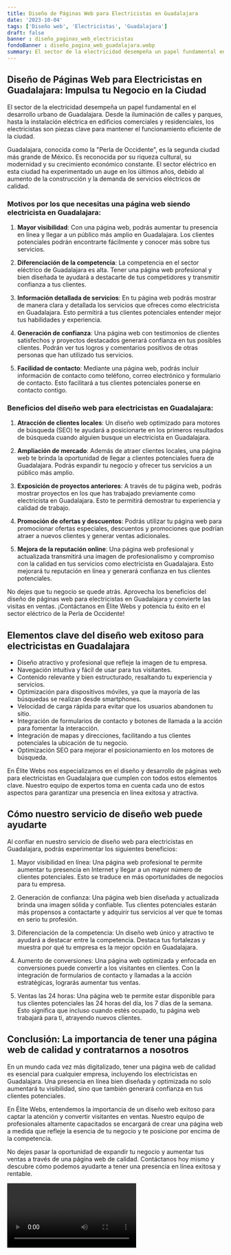 ```yaml
---
title: Diseño de Páginas Web para Electricistas en Guadalajara
date: '2023-10-04'
tags: ['Diseño web', 'Electricistas', 'Guadalajara']
draft: false
banner : diseño_paginas_web_electricistas
fondoBanner : diseño_pagina_web_guadalajara.webp
summary: El sector de la electricidad desempeña un papel fundamental en el desarrollo urbano de Guadalajara. Desde la iluminación de calles y parques, hasta la instalación eléctrica en edificios comerciales y residenciales, los electricistas son piezas clave para mantener el funcionamiento eficiente de la ciudad.
---
```


## Diseño de Páginas Web para Electricistas en Guadalajara: Impulsa tu Negocio en la Ciudad

El sector de la electricidad desempeña un papel fundamental en el desarrollo urbano de Guadalajara. Desde la iluminación de calles y parques, hasta la instalación eléctrica en edificios comerciales y residenciales, los electricistas son piezas clave para mantener el funcionamiento eficiente de la ciudad.

Guadalajara, conocida como la "Perla de Occidente", es la segunda ciudad más grande de México. Es reconocida por su riqueza cultural, su modernidad y su crecimiento económico constante. El sector eléctrico en esta ciudad ha experimentado un auge en los últimos años, debido al aumento de la construcción y la demanda de servicios eléctricos de calidad.

### Motivos por los que necesitas una página web siendo electricista en Guadalajara:

1. **Mayor visibilidad**: Con una página web, podrás aumentar tu presencia en línea y llegar a un público más amplio en Guadalajara. Los clientes potenciales podrán encontrarte fácilmente y conocer más sobre tus servicios.

2. **Diferenciación de la competencia**: La competencia en el sector eléctrico de Guadalajara es alta. Tener una página web profesional y bien diseñada te ayudará a destacarte de tus competidores y transmitir confianza a tus clientes.

3. **Información detallada de servicios**: En tu página web podrás mostrar de manera clara y detallada los servicios que ofreces como electricista en Guadalajara. Esto permitirá a tus clientes potenciales entender mejor tus habilidades y experiencia.

4. **Generación de confianza**: Una página web con testimonios de clientes satisfechos y proyectos destacados generará confianza en tus posibles clientes. Podrán ver tus logros y comentarios positivos de otras personas que han utilizado tus servicios.

5. **Facilidad de contacto**: Mediante una página web, podrás incluir información de contacto como teléfono, correo electrónico y formulario de contacto. Esto facilitará a tus clientes potenciales ponerse en contacto contigo.

### Beneficios del diseño web para electricistas en Guadalajara:

1. **Atracción de clientes locales**: Un diseño web optimizado para motores de búsqueda (SEO) te ayudará a posicionarte en los primeros resultados de búsqueda cuando alguien busque un electricista en Guadalajara.

2. **Ampliación de mercado**: Además de atraer clientes locales, una página web te brinda la oportunidad de llegar a clientes potenciales fuera de Guadalajara. Podrás expandir tu negocio y ofrecer tus servicios a un público más amplio.

3. **Exposición de proyectos anteriores**: A través de tu página web, podrás mostrar proyectos en los que has trabajado previamente como electricista en Guadalajara. Esto te permitirá demostrar tu experiencia y calidad de trabajo.

4. **Promoción de ofertas y descuentos**: Podrás utilizar tu página web para promocionar ofertas especiales, descuentos y promociones que podrían atraer a nuevos clientes y generar ventas adicionales.

5. **Mejora de la reputación online**: Una página web profesional y actualizada transmitirá una imagen de profesionalismo y compromiso con la calidad en tus servicios como electricista en Guadalajara. Esto mejorará tu reputación en línea y generará confianza en tus clientes potenciales.

No dejes que tu negocio se quede atrás. Aprovecha los beneficios del diseño de páginas web para electricistas en Guadalajara y convierte las visitas en ventas. ¡Contáctanos en Élite Webs y potencia tu éxito en el sector eléctrico de la Perla de Occidente!

<GifSeo />

<Cta />

## Elementos clave del diseño web exitoso para electricistas en Guadalajara

- Diseño atractivo y profesional que refleje la imagen de tu empresa.
- Navegación intuitiva y fácil de usar para tus visitantes.
- Contenido relevante y bien estructurado, resaltando tu experiencia y servicios.
- Optimización para dispositivos móviles, ya que la mayoría de las búsquedas se realizan desde smartphones.
- Velocidad de carga rápida para evitar que los usuarios abandonen tu sitio.
- Integración de formularios de contacto y botones de llamada a la acción para fomentar la interacción.
- Integración de mapas y direcciones, facilitando a tus clientes potenciales la ubicación de tu negocio.
- Optimización SEO para mejorar el posicionamiento en los motores de búsqueda.

En Élite Webs nos especializamos en el diseño y desarrollo de páginas web para electricistas en Guadalajara que cumplen con todos estos elementos clave. Nuestro equipo de expertos toma en cuenta cada uno de estos aspectos para garantizar una presencia en línea exitosa y atractiva.

## Cómo nuestro servicio de diseño web puede ayudarte

Al confiar en nuestro servicio de diseño web para electricistas en Guadalajara, podrás experimentar los siguientes beneficios:

1. Mayor visibilidad en línea: Una página web profesional te permite aumentar tu presencia en Internet y llegar a un mayor número de clientes potenciales. Esto se traduce en más oportunidades de negocios para tu empresa.

2. Generación de confianza: Una página web bien diseñada y actualizada brinda una imagen sólida y confiable. Tus clientes potenciales estarán más propensos a contactarte y adquirir tus servicios al ver que te tomas en serio tu profesión.

3. Diferenciación de la competencia: Un diseño web único y atractivo te ayudará a destacar entre la competencia. Destaca tus fortalezas y muestra por qué tu empresa es la mejor opción en Guadalajara.

4. Aumento de conversiones: Una página web optimizada y enfocada en conversiones puede convertir a los visitantes en clientes. Con la integración de formularios de contacto y llamadas a la acción estratégicas, lograrás aumentar tus ventas.

5. Ventas las 24 horas: Una página web te permite estar disponible para tus clientes potenciales las 24 horas del día, los 7 días de la semana. Esto significa que incluso cuando estés ocupado, tu página web trabajará para ti, atrayendo nuevos clientes.

## Conclusión: La importancia de tener una página web de calidad y contratarnos a nosotros

En un mundo cada vez más digitalizado, tener una página web de calidad es esencial para cualquier empresa, incluyendo los electricistas en Guadalajara. Una presencia en línea bien diseñada y optimizada no solo aumentará tu visibilidad, sino que también generará confianza en tus clientes potenciales.

En Élite Webs, entendemos la importancia de un diseño web exitoso para captar la atención y convertir visitantes en ventas. Nuestro equipo de profesionales altamente capacitados se encargará de crear una página web a medida que refleje la esencia de tu negocio y te posicione por encima de la competencia.

No dejes pasar la oportunidad de expandir tu negocio y aumentar tus ventas a través de una página web de calidad. Contáctanos hoy mismo y descubre cómo podemos ayudarte a tener una presencia en línea exitosa y rentable.

<Video />

<CtaBot job='Electricistas' city='Guadalajara'/>

<Gmaps query='Guadalajara+españa+maps' />